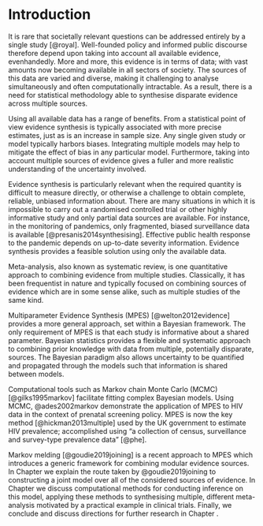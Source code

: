 # Introduction

It is rare that societally relevant questions can be addressed entirely by a single study [@royal].
Well-founded policy and informed public discourse therefore depend upon taking into account all available evidence, evenhandedly.
More and more, this evidence is in terms of data; with vast amounts now becoming available in all sectors of society.
The sources of this data are varied and diverse, making it challenging to analyse simultaneously and often computationally intractable.
As a result, there is a need for statistical methodology able to synthesise disparate evidence across multiple sources.

Using all available data has a range of benefits.
From a statistical point of view evidence synthesis is typically associated with more precise estimates, just as is an increase in sample size.
Any single given study or model typically harbors biases.
Integrating multiple models may help to mitigate the effect of bias in any particular model.
Furthermore, taking into account multiple sources of evidence gives a fuller and more realistic understanding of the uncertainty involved.

Evidence synthesis is particularly relevant when the required quantity is difficult to measure directly, or otherwise a challenge to obtain complete, reliable, unbiased information about.
There are many situations in which it is impossible to carry out a randomised controlled trial or other highly informative study and only partial data sources are available.
For instance, in the monitoring of pandemics, only fragmented, biased surveillance data is available [@presanis2014synthesising].
Effective public health response to the pandemic depends on up-to-date severity information.
Evidence synthesis provides a feasible solution using only the available data.

\newpage

Meta-analysis, also known as systematic review, is one quantitative approach to combining evidence from multiple studies.
Classically, it has been frequentist in nature and typically focused on combining sources of evidence which are in some sense alike, such as multiple studies of the same kind.

Multiparameter Evidence Synthesis (MPES) [@welton2012evidence] provides a more general approach, set within a Bayesian framework.
The only requirement of MPES is that each study is informative about a shared parameter.
Bayesian statistics provides a flexible and  systematic approach to combining prior knowledge with data from multiple, potentially disparate, sources. 
The Bayesian paradigm also allows uncertainty to be quantified and propagated through the models such that information is shared between models.

Computational tools such as Markov chain Monte Carlo (MCMC) [@gilks1995markov] facilitate fitting complex Bayesian models.
Using MCMC, @ades2002markov demonstrate the application of MPES to HIV data in the context of prenatal screening policy. MPES is now the key method [@hickman2013multiple] used by the UK government to estimate HIV prevalence; accomplished using "a collection of census, surveillance and survey-type prevalence data" [@phe].

Markov melding [@goudie2019joining] is a recent approach to MPES which introduces a generic framework for combining modular evidence sources. 
In Chapter \ref{chapter:model} we explain the route taken by @goudie2019joining to constructing a joint model over all of the considered sources of evidence.
In Chapter \ref{chapter:comp} we discuss computational methods for conducting inference on this model, applying these methods to synthesising multiple, different meta-analysis motivated by a practical example in clinical trials.
Finally, we conclude and discuss directions for further research in Chapter \ref{chapter:conc}.
